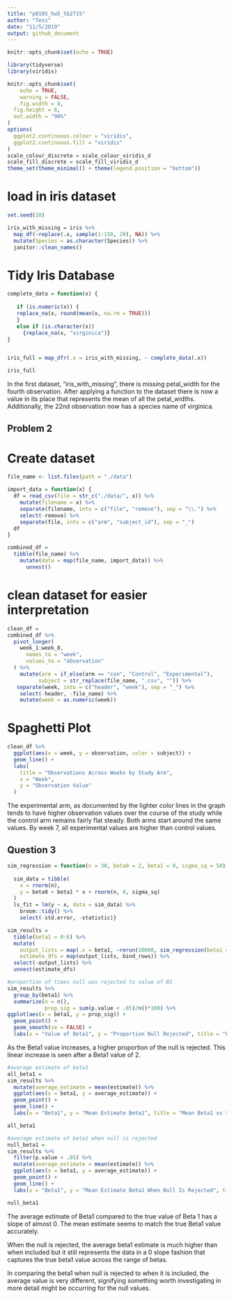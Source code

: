 ```yaml
---
title: "p8105_hw5_tb2715"
author: "Tess"
date: "11/5/2019"
output: github_document
---
```



```r
knitr::opts_chunk$set(echo = TRUE)

library(tidyverse)
library(viridis)

knitr::opts_chunk$set(
	echo = TRUE,
	warning = FALSE,
	fig.width = 8, 
  fig.height = 6,
  out.width = "90%"
)
options(
  ggplot2.continuous.colour = "viridis",
  ggplot2.continuous.fill = "viridis"
)
scale_colour_discrete = scale_colour_viridis_d
scale_fill_discrete = scale_fill_viridis_d
theme_set(theme_minimal() + theme(legend.position = "bottom"))
```

# load in iris dataset
```r
set.seed(10)

iris_with_missing = iris %>% 
  map_df(~replace(.x, sample(1:150, 20), NA)) %>%
  mutate(Species = as.character(Species)) %>%
  janitor::clean_names()
```

# Tidy Iris Database
```r
complete_data = function(x) {
  
   if (is.numeric(x)) {
   replace_na(x, round(mean(x, na.rm = TRUE)))
   }
   else if (is.character(x)) 
     {replace_na(x, "virginica")}
}


iris_full = map_dfr(.x = iris_with_missing, ~ complete_data(.x))

iris_full
```

In the first dataset, "iris_with_missing", there is missing petal_width for the fourth observation. After applying a function to the dataset there is now a value in its place that represents the mean of all the petal_widths. Additionally, the 22nd observation now has a species name of virginica.

## Problem 2

# Create dataset
```r
file_name <- list.files(path = "./data") 

import_data = function(x) {
  df = read_csv(file = str_c("./data/", x)) %>% 
    mutate(filename = x) %>% 
    separate(filename, into = c("file", "remove"), sep = "\\.") %>%
    select(-remove) %>% 
    separate(file, into = c("arm", "subject_id"), sep = "_") 
  df
}

combined_df = 
  tibble(file_name) %>% 
    mutate(data = map(file_name, import_data)) %>% 
      unnest()
```

# clean dataset for easier interpretation
```r
clean_df =
combined_df %>% 
  pivot_longer(
    week_1:week_8,
      names_to = "week", 
      values_to = "observation"
  ) %>%
    mutate(arm = if_else(arm == "con", "Control", "Experimental"), 
          subject = str_replace(file_name, ".csv", "")) %>% 
   separate(week, into = c("header", "week"), sep = "_") %>%
    select(-header, -file_name) %>% 
    mutate(week = as.numeric(week))
```


# Spaghetti Plot
```r
clean_df %>% 
  ggplot(aes(x = week, y = observation, color = subject)) +
  geom_line() +
  labs(
    title = "Observations Across Weeks by Study Arm",
    x = "Week",
    y = "Observation Value"
  )

```
The experimental arm, as documented by the lighter color lines in the graph tends to have higher observation values over the course of the study while the control arm remains fairly flat steady. Both arms start around the same values. By week 7, all experimental values are higher than control values. 

## Question 3
```r
sim_regression = function(n = 30, beta0 = 2, beta1 = 0, sigma_sq = 50) {
  
  sim_data = tibble(
    x = rnorm(n),
    y = beta0 + beta1 * x + rnorm(n, 0, sigma_sq)
  )
  ls_fit = lm(y ~ x, data = sim_data) %>% 
    broom::tidy() %>%
    select(-std.error, -statistic)}

sim_results = 
  tibble(beta1 = 0:6) %>% 
  mutate(
    output_lists = map(.x = beta1, ~rerun(10000, sim_regression(beta1 = .x))),
    estimate_dfs = map(output_lists, bind_rows)) %>% 
  select(-output_lists) %>% 
  unnest(estimate_dfs)

```

```r
#proportion of times null was rejected to value of B1
sim_results %>%
  group_by(beta1) %>%
  summarize(n = n(),
            prop_sig = sum(p.value < .05)/n()*100) %>%
ggplot(aes(x = beta1, y = prop_sig)) + 
  geom_point() + 
  geom_smooth(se = FALSE) + 
  labs(x = "Value of Beta1", y = "Proportion Null Rejected", title = "Proportion of Null rejected by Beta1")
```
As the Beta1 value increases, a higher proportion of the null is rejected. This linear increase is seen after a Beta1 value of 2. 


```r
#average estimate of beta1
all_beta1 =
sim_results %>%
  mutate(average_estimate = mean(estimate)) %>%
  ggplot(aes(x = beta1, y = average_estimate)) + 
  geom_point() + 
  geom_line() + 
  labs(x = "Beta1", y = "Mean Estimate Beta1", title = "Mean Beta1 vs true Beta1 for all observations")

all_beta1

#average estimate of beta1 when null is rejected
null_beta1 = 
sim_results %>%
  filter(p.value < .05) %>%
  mutate(average_estimate = mean(estimate)) %>%
  ggplot(aes(x = beta1, y = average_estimate)) + 
  geom_point() + 
  geom_line() + 
  labs(x = "Beta1", y = "Mean Estimate Beta1 When Null Is Rejected", title = "Mean Beta1 vs true Beta1 when Null is Rejected")

null_beta1


```
The average estimate of Beta1 compared to the true value of Beta 1 has a slope of almost 0. The mean estimate seems to match the true Beta1 value accurately. 

When the null is rejected, the average beta1 estimate is much higher than when included but it still represents the data in a 0 slope fashion that captures the true beta1 value across the range of betas. 

In comparing the beta1 when null is rejected to when it is included, the average value is very different, signifying something worth investigating in more detail might be occurring for the null values. 


